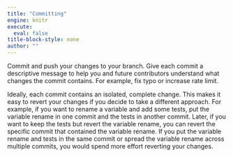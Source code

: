 ```yaml
---
title: "Committing"
engine: knitr
execute:
  eval: false
title-block-style: none
author: ""
---
```


Commit and push your changes to your branch. Give each commit a descriptive message to help you and future contributors understand what changes the commit contains. For example, fix typo or increase rate limit.

Ideally, each commit contains an isolated, complete change. This makes it easy to revert your changes if you decide to take a different approach. For example, if you want to rename a variable and add some tests, put the variable rename in one commit and the tests in another commit. Later, if you want to keep the tests but revert the variable rename, you can revert the specific commit that contained the variable rename. If you put the variable rename and tests in the same commit or spread the variable rename across multiple commits, you would spend more effort reverting your changes.